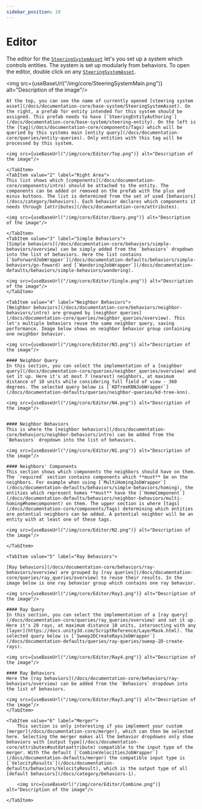```yaml
---
sidebar_position: 10
---
```



# Editor

The editor for the [`SteeringSystemAsset`](/docs/documentation-core/base-system/SteeringSystemAsset) let's you set up a system which controls entities. The system is set up modularly from behaviors. To open the editor, double click on any [`SteeringSystemAsset`](/docs/documentation-core/base-system/SteeringSystemAsset). 

<img src={useBaseUrl("/img/core/SteeringSystemMain.png")} alt="Description of the image"/>

<Tabs>
    <TabItem value="1" label="Top Area"> 
    
    At the top, you can see the name of currently opened [steering system asset](/docs/documentation-core/base-system/SteeringSystemAsset). On the right, a prefab for entity intended for this system should be assigned. This prefab needs to have [`SteeringEntityAuthoring`](/docs/documentation-core/base-system/steering-entity). On the left is the [tag](/docs/documentation-core/components/Tags) which will be queried by this systems main [entity query](/docs/documentation-core/queries/entity-queries). Only entities with this tag will be processed by this system.

    <img src={useBaseUrl("/img/core/Editor/Top.png")} alt="Description of the image"/>

    </TabItem>
    <TabItem value="2" label="Right Area"> 
    This list shows which [components](/docs/documentation-core/components/intro) should be attached to the entity. The components can be added or removed on the prefab with the plus and minus buttons. The list is determined from the set of used [behaviors](/docs/category/behaviors). Each behavior declares which components it needs through [attributes](/docs/documentation-core/attributes).

    <img src={useBaseUrl("/img/core/Editor/Query.png")} alt="Description of the image"/>

    </TabItem>
    <TabItem value="3" label="Simple Behaviors"> 
    [Simple behaviors](/docs/documentation-core/behaviors/simple-behaviors/overview) can be simply added from the `behaviors` dropdown into the list of behaviors. Here the list contains [`GoForwardJobWrapper`](/docs/documentation-defaults/behaviors/simple-behaviors/go-foward) and [`WanderingJobWrapper`](/docs/documentation-defaults/behaviors/simple-behaviors/wandering).

    <img src={useBaseUrl("/img/core/Editor/Single.png")} alt="Description of the image"/>
    </TabItem>

    <TabItem value="4" label="Neighbor Behaviors"> 
    [Neighbor behaviors](/docs/documentation-core/behaviors/neighbor-behaviors/intro) are grouped by [neighbor queries](/docs/documentation-core/queries/neighbor_queries/overview). This let's multiple behaviors reuse the same neighbor query, saving performance. Image below shows on neighbor behavior group containing one neighbor behavior. 

    <img src={useBaseUrl("/img/core/Editor/N3.png")} alt="Description of the image"/>

    #### Neighbor Query
    In this section, you can select the implementation of a [neighbor query](/docs/documentation-core/queries/neighbor_queries/overview) and set it up. Here it's at most 7 (nearest) neighbors, at maximum distance of 10 units while considering full field of view - 360 degrees. The selected query below is [`KDTreeKNNJobWrapper`](/docs/documentation-defaults/queries/neighbor-queries/kd-tree-knn).

    <img src={useBaseUrl("/img/core/Editor/N4.png")} alt="Description of the image"/>


    #### Neighbor Behaviors
    This is where the [neighbor behaviors](/docs/documentation-core/behaviors/neighbor-behaviors/intro) can be added from the `Behaviors` dropdown into the list of behaviors.

    <img src={useBaseUrl("/img/core/Editor/N1.png")} alt="Description of the image"/>

    #### Neighbors' Components
    This section shows which components the neighbors should have on them. The `required` section contains components which **must** be on the neighbors. For example when using [`MultiHomingJobWrapper`](/docs/documentation-defaults/behaviors/simple-behaviors/homing), the entities which represent homes **must** have the [`HomeComponent`](/docs/documentation-defaults/behaviors/neighbor-behaviors/multi-homing#homecomponent) on them. The upper section is where [tags](/docs/documentation-core/components/Tags) determining which entities are potential neighbors can be added. A potential neighbor will be an entity with at least one of these tags.

    <img src={useBaseUrl("/img/core/Editor/N2.png")} alt="Description of the image"/>

    </TabItem>
    
    <TabItem value="5" label="Ray Behaviors"> 
    
    [Ray behaviors](/docs/documentation-core/behaviors/ray-behaviors/overview) are grouped by [ray queries](/docs/documentation-core/queries/ray_queries/overview) to reuse their results. In the image below is one ray behavior group which contains one ray behavior. 

    <img src={useBaseUrl("/img/core/Editor/Ray1.png")} alt="Description of the image"/>

    #### Ray Query
    In this section, you can select the implementation of a [ray query](/docs/documentation-core/queries/ray_queries/overview) and set it up. Here it's 20 rays, at maximum distance 10 units, intersecting with any [layer](https://docs.unity3d.com/ScriptReference/LayerMask.html). The selected query below is [`Sweep2DCreateRaysJobWrapper`](/docs/documentation-defaults/queries/ray-queries/sweep-2D-create-rays). 

    <img src={useBaseUrl("/img/core/Editor/Ray4.png")} alt="Description of the image"/>

    #### Ray Behaviors
    Here the [ray behaviors](/docs/documentation-core/behaviors/ray-behaviors/overview) can be added from the `Behaviors` dropdown into the list of behaviors.

    <img src={useBaseUrl("/img/core/Editor/Ray3.png")} alt="Description of the image"/>
    </TabItem>

    <TabItem value="6" label="Merger"> 
        This section is only interesting if you implement your custom [merger](/docs/documentation-core/merger), which can then be selected here. Selecting the merger makes all the behavior dropdowns only show behaviors with [output type](/docs/documentation-core/attributes#outdataattribute) compatible to the input type of the merger. With the default [`CombineVelocitiesJobWrapper`](/docs/documentation-defaults/merger) the compatible input type is [`VelocityResults`](/docs/documentation-defaults/behaviors/VelocityResult), which is the output type of all [default behaviors](/docs/category/behaviors-1).

        <img src={useBaseUrl("/img/core/Editor/Combine.png")} alt="Description of the image"/>

    </TabItem>
</Tabs>

